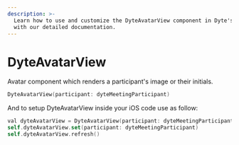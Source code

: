 ```yaml
---
description: >-
  Learn how to use and customize the DyteAvatarView component in Dyte's iOS UiKit
  with our detailed documentation.
---
```


# DyteAvatarView

Avatar component which renders a participant's image or their initials.

```swift
DyteAvatarView(participant: dyteMeetingParticipant)
```

And to setup DyteAvatarView inside your iOS code use as follow:

```swift
val dyteAvatarView = DyteAvatarView(participant: dyteMeetingParticipant)
self.dyteAvatarView.set(participant: dyteMeetingParticipant)
self.dyteAvatarView.refresh()
```

<head>
  <title>iOS DyteAvatarView</title>
</head>
